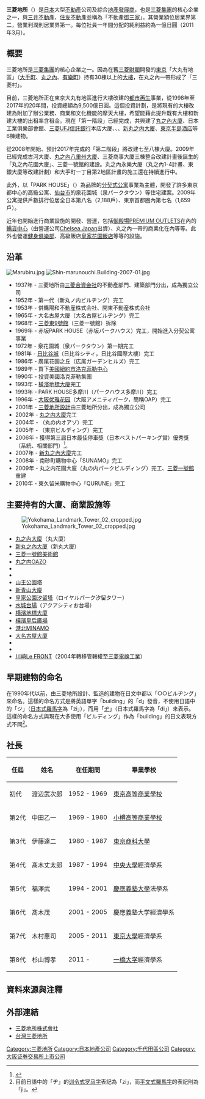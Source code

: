 {{Infobox company
| name = 三菱地所株式會社
| name_en = Mitsubishi Estate Company, Limited
| logo = Mitsubishi Estate logo.svg
| logo_size = 200px
| logo_caption = 
| image = 大手町パークビルディング.jpg
| image_size = 225px
| image_caption = 三菱地所總部所在的大手町公園大樓（{{lang|ja|大手町パークビル}}）
| former_name =
| type = [[上市公司|上市公司]]
| trading_name = 
| native_name = 
| native_name_lang = <!-- 公司名稱原文語言的ISO 639-1代碼。例如填寫「ja」表示日語。 -->
| other_name = 
| traded_as = {{Tyo|8802}}<br />{{Nse|8802}}
| ISIN = 
| local_code_name = JP
| local_code = 2010001008774
| fate                = 
| predecessor         = 
| successor           = 
| foundation          = 1937年（[[昭和|昭和]]十二年）5月7日
| founder             = 
| defunct             = <!-- {{End date|YYYY|MM|DD}} -->
| location            = {{JPN}} 〒100-8133<br/>[[東京都|東京都]][[千代田區|千代田區]][[大手町|大手町]]一丁目1番1號<br />{{link-ja|大手町Hotoria|大手町ホトリア|大手町公園大樓}}
| locations           = 
| area_served         = 
| key_people          = [[董事|取締役]][[會長|會長]]：杉山博孝<br />[[代表董事|代表]][[執行董事|執行役]][[社長|社長]]：吉田淳一
| industry            = [[房地產|房地產業]]
| products            = 
| services            = 
| revenue             = 單獨5,117億日圓<br>連結9,426億日圓<br>（2009年3月期）
| operating_income    = 
| net_income          = 642億日圓<br />（2011年3月末現在）
| aum                 = <!-- Only used with financial services companies -->
| assets              = 単独3兆2,825億日圓<br />連結4兆4,290億日圓<br />（2009年3月末）
| equity              = 單獨1兆903億日圓<br />連結1兆2,747億日圓<br />（2009年3月末）
| owner               = [[日本Master_Trust信託銀行|日本Master Trust信託銀行]]信託帳戶 6.26%<br />{{link-ja|日本信託服務銀行|日本トラスティ・サービス信託銀行}}信託帳戶 4.06%<br />[[明治安田生命保险|明治安田生命保险]]相互會社 3.60%<br />（2013[[會計年度|會計年度]]）
| num_employees       = 624名<br />（2011年3月31日）
| parent              = 
| divisions           = 
| subsid              = 
| homepage            = {{URL|http://www.mec.co.jp/}}
| zip_code            = 
| telephone_no        = 
| slogan              = 人，思考的力量。城市，思考的力量。（{{lang|ja|人を、想う力。街を、想う力。}}）<ref>{{Cite web|url=http://www.mec.co.jp/j/brand/index.html?id=subn|title=三菱地所｜コーポレートブランド｜ブランドスローガン/ブランドステートメント|accessdate=2018-09-18|last=LTD.|first=MITSUBISHI ESTATE CO.,|website=www.mec.co.jp|language=ja|archive-date=2018-08-19|archive-url=https://web.archive.org/web/20180819184028/http://www.mec.co.jp/j/brand/index.html?id=subn|dead-url=no}}</ref>
| capital             = 
| market_value        = 
| P/E ratio           = 
| earnings per share  = 
| Net asset value     = 
| accounting_period   = 
| major_shareholder   = 
| footnotes           = 
}}

'''三菱地所'''（{{jpn|j=三菱地所|hg=みつびしじしょ|rm=mitsubishi jisho|f=y}}）是[[日本|日本]]大型[[不動產|不動產]]公司及綜合[[地產發展商|地產發展商]]，也是[[三菱集團|三菱集團]]的核心企業之一，與[[三井不動產|三井不動產]]、[[住友不動產|住友不動產]]並稱為「不動產[[御三家|御三家]]」。其營業額位居業界第二，營業利潤則居業界第一。每位社員一年間分配的純利益約為一億日圓（2011年3月）。

== 概要 ==
三菱地所是[[三菱集團|三菱集團]]的核心企業之一。因為在舊[[三菱財閥|三菱財閥]]開發的[[東京|東京]]「大丸有地區」（[[大手町|大手町]]、[[丸之內|丸之內]]、[[有樂町|有樂町]]）持有30棟以上的[[大樓|大樓]]，在丸之內一帶形成了「三菱村」。

目前，三菱地所正在東京大丸有地區進行大樓改建的[[都市再生|都市再生]]事業，從1998年至2017年的20年間，投資總額為9,500億日圓。這個投資計劃，是將現有的大樓改建為附加了辦公業務、商業和文化機能的摩天大樓，希望能藉此提升既有大樓和新建大樓的出租率含租金。現在「第一階段」已經完成，共興建了[[丸之內大廈|丸之內大廈]]、日本工業俱樂部會館、[[三菱UFJ信託銀行|三菱UFJ信託銀行]]本店大厦、{{link-ja|丸之內OAZO|丸の内オアゾ}}、{{link-ja|東京大廈 (丸之内)|東京ビルディング (丸の内)|東京大廈}}、[[新丸之内大廈|新丸之内大廈]]、[[東京半島酒店|東京半島酒店]]等6棟建物。

從2008年開始、預計2017年完成的「第二階段」將改建七至八棟大廈。2009年已經完成古河大廈、[[丸之內八重州大廈|丸之內八重州大廈]]、三菱商事大廈三棟整合改建計畫後誕生的「丸之內花園大廈」、三菱一號館的建設。丸之內永樂大廈（丸之內1-4計畫、東銀大廈等改建計劃）和大手町一丁目第2地區計畫的施工還在持續進行中。

此外，以「PARK HOUSE」（{{lang|ja|パークハウス}}）為品牌的[[分契式公寓|分契式公寓]]事業為主體，開發了許多東京都中心的高級公寓、[[仙台市|仙台市]]的泉花園城（泉パークタウン）等住宅建案。2009年公寓提供戶數排行位居全日本第八名（2,188戶）、東京首都圈內第七名（1,659戶）。

近年也開始進行商業設施的開發、營運，包括[[御殿場PREMIUM_OUTLETS|御殿場PREMIUM OUTLETS]]在內的[[暢貨中心|暢貨中心]]（由營運公司[[Chelsea_Japan|Chelsea Japan]]出資）、丸之內一帶的商業化在內等等。此外也營運[[健身俱樂部|健身俱樂部]]、高級飯店[[皇家花園飯店|皇家花園飯店]]等等的設施。

== 沿革 ==
[[File:Marubiru.jpg|thumb]]
[[File:Shin-marunouchi.Building-2007-01.jpg|thumb]]
* 1937年 - 三菱地所由[[三菱本社|三菱合資会社]]的不動產部門、建築部門分出，成為獨立公司
* 1952年 - 第一代{{link-ja|新丸之內大廈 (第一代)|新丸ノ内ビルヂング|新丸之內大廈}}（新丸ノ内ビルヂング）完工
* 1953年 - 併購陽和不動産株式会社、開東不動産株式会社
* 1965年 - 大名古屋大廈（大名古屋ビルヂング）完工
* 1968年 - [[三菱東9號館|三菱東9號館]]（三菱一號館）拆除
* 1969年 - 赤坂PARK HOUSE（赤坂パークハウス）完工，開始進入分契公寓事業
* 1972年 - 泉花園城（泉パークタウン）第一期完工
* 1981年 - [[日比谷城|日比谷城]]（日比谷シティ，日比谷國際大樓）完工
* 1986年 - 廣尾花園之丘（広尾ガーデンヒルズ）完工
* 1989年 - 買下[[美國|美國]][[紐約市|紐約市]][[洛克菲勒中心|洛克菲勒中心]]
* 1990年 - 投資美國洛克菲勒集團
* 1993年 - [[橫濱地標大廈|橫濱地標大廈]]完工
* 1993年 - PARK HOUSE多摩川（パークハウス多摩川）完工
* 1996年 - [[大阪优雅花园|大阪优雅花园]]（大阪アメニティパーク，簡稱OAP）完工
* 2001年 - [[三菱地所設計|三菱地所設計]]由三菱地所分出，成為獨立公司
* 2002年 - [[丸之内大廈|丸之内大廈]]完工
* 2004年 - {{link-ja|丸之內OAZO|丸の内オアゾ}}（丸の内オアゾ）完工
* 2005年 - {{link-ja|東京大廈 (丸之内)|東京ビルディング (丸の内)|東京大廈}}（東京ビルディング）完工
* 2006年 - 獲得第三屆日本最佳停車獎（日本ベストパーキング賞）優秀獎（系統、相關部門）<ref>{{Cite web |url=http://www.parking.or.jp/hyoushou/3_houkoku/3_kekka.pdf |title=日本ベストパーキング賞／選考結果 |accessdate=2011-12-22 |archive-date=2011-09-25 |archive-url=https://web.archive.org/web/20110925023257/http://www.parking.or.jp/hyoushou/3_houkoku/3_kekka.pdf |dead-url=no }}</ref>。
* 2007年 - [[新丸之內大廈|新丸之內大廈]]完工
* 2008年 - 南砂町購物中心「SUNAMO」完工
* 2009年 - 丸之内花園大廈（丸の内パークビルディング）完工、[[三菱一號館|三菱一號館]]重建
* 2010年 - 東久留米購物中心「QURUNE」完工

== 主要持有的大廈、商業設施等 ==
[[File:Yokohama_Landmark_Tower_02_cropped.jpg|thumb]]
* [[丸之內大廈|丸之內大廈]]（丸大廈）
* [[新丸之內大廈|新丸之內大廈]]（新丸大廈）
* [[三菱一號館美術館|三菱一號館美術館]] 
* [[丸之内OAZO|丸之内OAZO]]
* {{link-ja|東京大廈 (丸之内)|東京ビルディング (丸の内)|東京大廈TOKIA}}
* {{link-ja|日比谷城|日比谷シティ}}
* [[山王公園塔|山王公園塔]]
* [[新青山大廈|新青山大廈]]
* [[皇家公園汐留塔|皇家公園汐留塔]]（ロイヤルパーク汐留タワー）
* [[水城台場|水城台場]]（アクアシティお台場）
* [[横濱地標大廈|横濱地標大廈]]
* [[橫濱皇后廣場|橫濱皇后廣場]]
* [[港北MINAMO|港北MINAMO]]
* [[大名古屋大廈|大名古屋大廈]]
* {{link-ja|大阪優雅花園|大阪アメニティパーク}}
* {{link-ja|イムズ|イムズ|IMS}}
* [[川崎Le_FRONT|川崎Le FRONT]]（2004年轉移管轄權至[[三菱電線工業|三菱電線工業]]）

== 早期建物的命名 ==
在1990年代以前，由三菱地所設計、監造的建物在日文中都以「○○ビルヂング」來命名。這樣的命名方式是將英語單字「building」的「d」發音，不使用日語中的「ジ」（[[日本式羅馬字|日本式羅馬字]]為「zi」），而用「[[ヂ|ヂ]]」（日本式羅馬字為「di」）來表示。這樣的命名方式與現在大多使用「ビルディング」作為「building」的日文表現方式不同<ref>目前日語中的「ヂ」的[[训令式罗马字|训令式罗马字]]表記為「zi」，而[[平文式羅馬字|平文式羅馬字]]的表記則為「ji」。</ref>。

== 社長 ==
{|class=wikitable
|-
!任屆||姓名||在任期間||畢業學校
|-
|初代||渡辺武次郎||1952 - 1969||[[東京高等商業學校|東京高等商業學校]]
|-
|第2代||中田乙一||1969 - 1980||[[小樽高等商業學校|小樽高等商業學校]]
|-
|第3代||伊藤達二||1980 - 1987||[[東京商科大學|東京商科大學]]
|-
|第4代||髙木丈太郎||1987 - 1994||[[中央大學|中央大學]]經濟學系
|-
|第5代||福澤武||1994 - 2001||[[慶應義塾大學|慶應義塾大學]]法學系
|-
|第6代||髙木茂||2001 - 2005||慶應義塾大学經濟學系
|-
|第7代||木村惠司||2005 - 2011||[[東京大學|東京大學]]經濟學系
|-
|第8代||杉山博孝||2011 - ||[[一橋大学|一橋大学]]經濟學系
|}

== 資料來源與注釋 ==
{{reflist}}

== 外部連結 ==
{{Commonscat|Mitsubishi Estate}}
*[https://www.mec.co.jp/ 三菱地所株式會社] {{Wayback|url=https://www.mec.co.jp/ |date=20220403183601 }} {{ja}}{{en}}
*[http://www.mectw.tw/ 台灣三菱地所] {{Wayback|url=http://www.mectw.tw/ |date=20220406020600 }} {{zh-tw}}{{ja}}


{{TOPIX 100}}
{{日經平均指數}}
{{三菱集团}}
{{Authority control}}
[[Category:三菱地所|Category:三菱地所]]
[[Category:日本地產公司|Category:日本地產公司]]
[[Category:千代田區公司|Category:千代田區公司]]
[[Category:大阪证券交易所上市公司|Category:大阪证券交易所上市公司]]